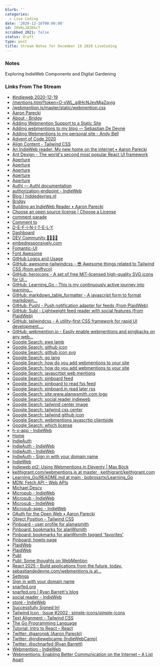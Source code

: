 ```yaml
---
blurb: ''
categories:
  - Live Coding
date: '2020-12-18T00:00:00'
id: 20eNiJ82KkcT
scrubbed_2021: false
status: draft
type: post
title: Stream Notes for December 18 2020 LiveCoding
---
```


### Notes

Exploring IndieWeb Components and Digital Gardening 


### Links From The Stream


- [#indieweb 2020-12-19](https://chat.indieweb.org/2020-12-19#bottom)
- [/mentions.html?token=O-xWL_g4HcNJevMjaZqyjg](https://webmention.io/api/mentions.html?token=O-xWL_g4HcNJevMjaZqyjg)
- [/webmention.js/master/static/webmention.css](https://raw.githubusercontent.com/PlaidWeb/webmention.js/master/static/webmention.css)
- [Aaron Parecki](https://aaronparecki.com/)
- [About - Bridgy](https://brid.gy/about)
- [Adding Webmention Support to a Static Site](https://keithjgrant.com/posts/2019/02/adding-webmention-support-to-a-static-site/)
- [Adding webmentions to my blog — Sebastian De Deyne](https://sebastiandedeyne.com/adding-webmentions-to-my-blog/)
- [Adding Webmentions to my personal site - Andy Bell](https://archive.hankchizljaw.com/wrote/adding-webmentions-to-my-personal-site/)
- [Advent of Code 2020](https://adventofcode.com/)
- [Align Content - Tailwind CSS](https://tailwindcss.com/docs/align-content)
- [An IndieWeb reader: My new home on the internet • Aaron Parecki](https://aaronparecki.com/2018/04/20/46/indieweb-reader-my-new-home-on-the-internet)
- [Ant Design - The world's second most popular React UI framework](https://ant.design/)
- [Aperture](https://aperture.p3k.io/channel/2437)
- [Aperture](https://aperture.p3k.io/channel/2435)
- [Aperture](https://aperture.p3k.io/)
- [Aperture](https://aperture.p3k.io/dashboard)
- [Aperture](https://aperture.p3k.io/docs)
- [Authl — Authl documentation](https://authl.readthedocs.io/en/latest/)
- [authorization-endpoint - IndieWeb](https://indieweb.org/authorization-endpoint)
- [Blog | hiddedevries.nl](https://hiddedevries.nl/en/blog/)
- [Bridgy](https://brid.gy/)
- [Building an IndieWeb Reader • Aaron Parecki](https://aaronparecki.com/2018/03/12/17/building-an-indieweb-reader)
- [Choose an open source license | Choose a License](https://choosealicense.com/)
- [comment parade](https://commentpara.de/)
- [Comment to ](https://commentpara.de/comment/746.htm)
- [D-E-F-I-N-I-T-E-L-Y](https://www.d-e-f-i-n-i-t-e-l-y.com/)
- [Dashboard](https://webmention.io/dashboard)
- [DEV Community 👩‍💻👨‍💻](https://dev.to/)
- [embedresponsively.com](http://embedresponsively.com/)
- [Fomantic-UI](https://fomantic-ui.com/)
- [Font Awesome](https://fontawesome.com/)
- [GitHub Logos and Usage](https://github.com/logos)
- [GitHub: awesome-tailwindcss - 😎 Awesome things related to Tailwind CSS (from aniftyco)](https://github.com/aniftyco/awesome-tailwindcss)
- [GitHub: heroicons - A set of free MIT-licensed high-quality SVG icons for UI...](https://github.com/tailwindlabs/heroicons)
- [GitHub: Learning_Go - This is my continuously active journey into learning...](https://github.com/bobrossrtx/Learning_Go)
- [GitHub: markdown_table_formatter - A javascript form to format markdown...](https://github.com/alanwsmith/markdown_table_formatter)
- [GitHub: Pushl - Push notification adapter for feeds (from PlaidWeb)](https://github.com/PlaidWeb/Pushl/)
- [GitHub: Subl - Lightweight feed reader with social features (from PlaidWeb)](https://github.com/PlaidWeb/Subl/)
- [GitHub: tailwindcss - A utility-first CSS framework for rapid UI development....](https://github.com/tailwindlabs/tailwindcss)
- [GitHub: webmention.io - Easily enable webmentions and pingbacks on any web...](https://github.com/aaronpk/webmention.io#api)
- [Google Search: ewe lamb](https://www.google.com/search?newwindow=1&client=safari&rls=en&ei=a2jdX5ehNcWw5wKD66boAQ&q=ewe+lamb&oq=ewe+lamb&gs_lcp=CgZwc3ktYWIQAzIICC4QkQIQkwIyBggAEAcQHjICCAAyCAguEMcBEK8BMgIIADIECAAQQzIGCAAQBxAeMgYIABAHEB4yAggAMgIIAFDvDljvDmDGFWgAcAB4AIAB9AKIAcsDkgEFMS4zLTGYAQCgAQGqAQdnd3Mtd2l6wAEB&sclient=psy-ab&ved=0ahUKEwjXguDUgtntAhVF2FkKHYO1CR0Q4dUDCAw&uact=5)
- [Google Search: github icon](https://www.google.com/search?client=safari&rls=en&q=github+icon&ie=UTF-8&oe=UTF-8)
- [Google Search: github icon svg](https://www.google.com/search?client=safari&rls=en&q=github+icon+svg&ie=UTF-8&oe=UTF-8)
- [Google Search: go lang](https://www.google.com/search?client=safari&rls=en&q=go+lang&ie=UTF-8&oe=UTF-8)
- [Google Search: how do you add webmentions to your site](https://www.google.com/search?newwindow=1&client=safari&rls=en&ei=fW7dX4eEE4K35gLwqKsY&q=how+do+you+add+webmentions+to+your+site&oq=how+do+you+add+webmentions+to+your+site&gs_lcp=CgZwc3ktYWIQAzoECAAQR1CxGVixGWC8GmgAcAJ4AIABSogBSpIBATGYAQCgAQGqAQdnd3Mtd2l6yAEDwAEB&sclient=psy-ab&ved=0ahUKEwjHtr65iNntAhWCm1kKHXDUCgMQ4dUDCAw&uact=5)
- [Google Search: how do you add webmentions to your site](https://www.google.com/search?client=safari&rls=en&q=how+do+you+add+webmentions+to+your+site&ie=UTF-8&oe=UTF-8)
- [Google Search: javascrtipt web mentions](https://www.google.com/search?client=safari&rls=en&q=javascrtipt+web+mentions&ie=UTF-8&oe=UTF-8)
- [Google Search: pinboard feed](https://www.google.com/search?client=safari&rls=en&q=pinboard+feed&ie=UTF-8&oe=UTF-8)
- [Google Search: pinboard to read fss feed](https://www.google.com/search?client=safari&rls=en&q=pinboard+to+read+fss+feed&ie=UTF-8&oe=UTF-8)
- [Google Search: pinboard.in read later rss](https://www.google.com/search?client=safari&rls=en&q=pinboard.in+read+later+rss&ie=UTF-8&oe=UTF-8)
- [Google Search: site:www.alanwsmith.com logo](https://www.google.com/search?client=safari&rls=en&q=site:www.alanwsmith.com+logo&ie=UTF-8&oe=UTF-8)
- [Google Search: social reader indieweb](https://www.google.com/search?client=safari&rls=en&q=social+reader+indieweb&ie=UTF-8&oe=UTF-8)
- [Google Search: tailwind center image](https://www.google.com/search?client=safari&rls=en&q=tailwind+center+image&ie=UTF-8&oe=UTF-8)
- [Google Search: tailwind css center](https://www.google.com/search?client=safari&rls=en&q=tailwind+css+center&ie=UTF-8&oe=UTF-8)
- [Google Search: tailwind github icon](https://www.google.com/search?client=safari&rls=en&q=tailwind+github+icon&ie=UTF-8&oe=UTF-8)
- [Google Search: webmentions javascrtip clientside](https://www.google.com/search?client=safari&rls=en&q=webmentions+javascrtip+clientside&ie=UTF-8&oe=UTF-8)
- [Google Search: which license](https://www.google.com/search?client=safari&rls=en&q=which+license&ie=UTF-8&oe=UTF-8)
- [h-x-app - IndieWeb](https://indieweb.org/h-x-app)
- [Home](https://monocle.p3k.io/channel/y0V3G5yqsw030Psk0aNlYuRG)
- [IndieAuth](https://indieauth.net/)
- [IndieAuth - IndieWeb](https://indieweb.org/IndieAuth)
- [IndieAuth - IndieWeb](https://indieweb.org/IndieAuth#Services)
- [IndieAuth - Sign in with your domain name](https://indieauth.com/)
- [IndieWeb](https://indieweb.org/)
- [Indieweb pt2: Using Webmentions in Eleventy | Max Böck](https://mxb.dev/blog/using-webmentions-on-static-sites/)
- [keithjgrant.com/webmentions.js at master · keithjgrant/keithjgrant.com](https://github.com/keithjgrant/keithjgrant.com/blob/master/themes/shindig/static-src/js/webmentions.js)
- [Learning_Go/README.md at main · bobrossrtx/Learning_Go](https://github.com/bobrossrtx/Learning_Go/blob/main/README.md)
- [MDN: Fetch API - Web APIs](https://developer.mozilla.org/en-US/docs/Web/API/Fetch_API)
- [Michael Descy](https://micro.mjdescy.me/)
- [Micropub - IndieWeb](https://indieweb.org/Micropub)
- [Microsub - IndieWeb](https://indieweb.org/Microsub)
- [Microsub - IndieWeb](https://indieweb.org/Microsub#Clients)
- [Microsub-spec - IndieWeb](https://indieweb.org/Microsub-spec)
- [OAuth for the Open Web • Aaron Parecki](https://aaronparecki.com/2018/07/07/7/oauth-for-the-open-web)
- [Object Position - Tailwind CSS](https://tailwindcss.com/docs/object-position)
- [Pinboard - user profile for alanwsmith](https://pinboard.in/u:alanWsmith/profile/)
- [Pinboard: bookmarks for alanWsmith](https://pinboard.in/u:alanWsmith)
- [Pinboard: bookmarks for alanWsmith tagged 'favorites'](https://pinboard.in/u:alanWsmith/t:Favorites)
- [Pinboard: howto page](https://pinboard.in/howto/)
- [PlaidWeb](http://plaidweb.site/)
- [PlaidWeb](https://github.com/PlaidWeb)
- [Publ](https://publ.plaidweb.site/)
- [Publ: Some thoughts on WebMention](http://publ.plaidweb.site/blog/113-Some-thoughts-on-WebMention)
- [React 2025 – Build applications from the future, today.](https://react2025.com/)
- [sebastiandedeyne.com/webmentions.js at...](https://github.com/sebastiandedeyne/sebastiandedeyne.com/blob/f9c19f78e7a7b57562059a62154f0c9d9641267b/assets/js/webmentions.js)
- [Settings](https://webmention.io/settings)
- [Sign in with your domain name](https://indieauth.com/auth?me=https%3A%2F%2Fwww.alanwsmith.com%2F&client_id=https%3A%2F%2Findieauth.com&redirect_uri=https%3A%2F%2Findieauth.com%2Fsuccess)
- [snarfed.org](https://snarfed.org/2020-12-18_42377)
- [snarfed.org | Ryan Barrett's blog](https://snarfed.org/)
- [social reader - IndieWeb](https://indieweb.org/social_reader)
- [store - IndieWeb](https://indieweb.org/store)
- [Successfully Signed In!](https://indieauth.com/success?code=Ez9Zy19Zn7HhCLC_rMLxoA%3D%3D.fbBgbztHIUP26T8-6Qo_I2zCPkIoUt6DRGpaby93wNHB-HWDW5gmKK0L55S3QaHpu0DWFFqqO69hz3fpNNPSc8Mr-nxErf3y_w4Xrzf2-ebLHTyZvB4TjNK37TcN5T4e7sri-WqOwuX3ftEkfWmirz6zUSGWaGdvg0fIl8sMVrUXCc3htVUTL9hTfNxzPsbZDE1jr2SG8kO3ObxLx8ck5lK8pKrEu-4feH63uuJpei2urhQFnv0tkImKffRTbU-KikC2aCJErye8r2t9wYMmFgGP0xuW2HxCpAZLqHzHnEvpkSWj7aCxuFVZxnxnSDpsdYL2WEYYCoh5To848fQXvt712M8ccm9SzrULQyFTLU1rvhxxMk7-cYdNhnSYJs1PFQmxVjjp7whAirLELpUlpVPqwW_hO6T4IQR1vGicBXGoy6ILmfriSEI0f1iE21tpebgOMn_t_aUZWn2s1CaqsoroVYMnG_Ql7Kyoq1YfEz0oGDEGlOWPGXh4NEmrJBm6zMXirRWxSTR_I2iv9KOMeSAYcYHQeBxGag%3D%3D.onITA6CCyH69W29v&me=https%3A%2F%2Fwww.alanwsmith.com%2F)
- [Tailwind Icon · Issue #2002 · simple-icons/simple-icons](https://github.com/simple-icons/simple-icons/issues/2002)
- [Text Alignment - Tailwind CSS](https://tailwindcss.com/docs/text-align)
- [The Go Programming Language](https://golang.org/)
- [Tutorial: Intro to React – React](https://reactjs.org/tutorial/tutorial.html)
- [Twitter: @aaronpk (Aaron Parecki)](https://twitter.com/aaronpk)
- [Twitter: @indiewebcamp (IndieWebCamp)](https://twitter.com/indiewebcamp)
- [Twitter: @schnarfed (Ryan Barrett)](https://twitter.com/schnarfed)
- [Webmention - IndieWeb](https://indieweb.org/Webmention)
- [Webmentions: Enabling Better Communication on the Internet – A List Apart](https://alistapart.com/article/webmentions-enabling-better-communication-on-the-internet/)
